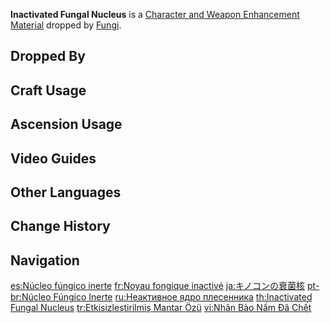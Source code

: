 {{Item Infobox
|id           = 112062
|image        = Item Inactivated Fungal Nucleus.png
|type         = Character and Weapon Enhancement Materials
|group        = State-Shifted Fungus Materials
|group2       = Elite Enemy Drops
|invCategory  = Character Development Items
|quality      = 2
|description  = Body tissue left behind by a Fungus that has been exposed to intense elemental stimulation.<br>Its soothing texture makes it shockingly good for stress relief. However, frequent usage can also easily lead to the Fungi multiplying, and thus the material is not suitable for any commercial use.
|source1      = Dropped by [[Fungi]]
}}
'''Inactivated Fungal Nucleus''' is a [[Character and Weapon Enhancement Material]] dropped by [[Fungi]].

==Dropped By==
{{Dropped By}}

==Craft Usage==
{{Craft Usage}}

==Ascension Usage==
{{Ascension Usage}}

==Video Guides==
{{EVT
|video1   = https://youtu.be/fEKGhH2NE0M
|caption1 = Inactivated Fungal Nucleus: Quick Farming Locations
}}

==Other Languages==
{{Other Languages
|en      = Inactivated Fungal Nucleus
|zhs     = 失活菌核
|zhs_rm  = Shīhuó Jūnhé
|zht     = 失活菌核
|zht_rm  = Shīhuó Jūnhé
|zh_tl   = Inactivated Sclerotium
|ja      = キノコンの衰菌核
|ja_rm   = Kinokon no Sui-kinkaku
|ja_tl   = Fungi's Withered Sclerotium
|ko      = {{tt|활기|活氣}}를 잃은 버섯{{tt|핵|核}}
|ko_rm   = Hwalgireul Ireun Beoseot-haek
|ko_tl   = Non-Energetic Mushroom Nucleus
|es      = Núcleo fúngico inerte
|es_tl   = Inert Fungal Nucleus
|fr      = Noyau fongique inactivé
|fr_tl   = Inactivated Fungal Nucleus
|ru      = Неактивное ядро плесенника
|ru_tl   = Inactive Fungi Nucleus
|th      = Inactivated Fungal Nucleus
|vi      = Nhân Bào Nấm Đã Chết
|vi_tl   = 
|de      = Inaktives Sklerotium
|de_tl   = Inactive Sclerotium
|id      = Inactivated Fungal Nucleus
|pt      = Núcleo Fúngico Inerte
|pt_tl   = 
|tr      = Etkisizleştirilmiş Mantar Özü
|tr_tl   = Deactivated Mushroom Essence
|it      = Nucleo di Miconoide inattivo
|it_tl   = Inactivated Myconid Nucleus
}}

==Change History==
{{Change History|3.0}}

==Navigation==
{{Development Item Navbox|Character and Weapon Enhancement Materials}}

[[es:Núcleo fúngico inerte]]
[[fr:Noyau fongique inactivé]]
[[ja:キノコンの衰菌核]]
[[pt-br:Núcleo Fúngico Inerte]]
[[ru:Неактивное ядро плесенника]]
[[th:Inactivated Fungal Nucleus]]
[[tr:Etkisizleştirilmiş Mantar Özü]]
[[vi:Nhân Bào Nấm Đã Chết]]